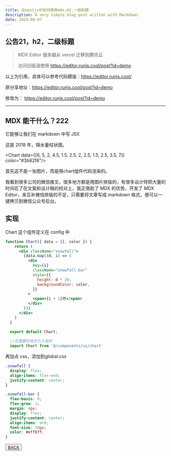 ```yaml
---
title: 在nextjs中如何使用mdx,H1,一级标题
description: A very simple blog post written with Markdown.
date: 2024-08-07
---
```



## 公告21，h2，二级标题

> MDX Editor 服务器从 vercel 迁移到腾讯云
>
> 访问旧版请使用 https://editor.runjs.cool/post?id=demo

以上为引用，具体可以参考代码模版：https://editor.runjs.cool/

原分享地址：https://editor.runjs.cool/post?id=demo

修改为： https://editor.runjs.cool/post?id=demo

---
## MDX 能干什么？222

它能够让我们在 markdown 中写 JSX

这是 2018 年，降水量柱状图。

<Chart data={[6, 5, 2, 4.5, 1.5, 2.5, 2, 2.5, 1.5, 2.5, 3.5, 7]} color="#3b82f6"/>

首先这不是一张图片，而是用chart组件代码渲染的。

我看到很多公司的微信推文，很多地方都是用图片排版的，有很多设计师把大量的时间花了在文案和设计稿的校对上，我正借助了 MDX 的优势，开发了 MDX Editor，来互补微信排版的不足，只需要将文章写成 markdown 格式，便可以一键拷贝到微信公众号后台。

## 实现

Chart 这个组件定义在 config 中

```jsx
function Chart({ data = [], color }) {
    return (
      <div className="snowfall">
        {data.map((d, i) => (
          <div
            key={i}
            className="snowfall-bar"
            style={{
              height: d * 20,
              backgroundColor: color,
            }}
          >
            <span>{i + 1}月</span>
          </div>
        ))}
      </div>
    )
  }
  
  export default Chart;

  //在需要的地方引入组件
  import Chart from '@/components/ui/chart'

```

再加点 css，添加到global.css

```css
.snowfall {
  display: flex;
  align-items: flex-end;
  justify-content: center;
}

.snowfall-bar {
  flex-basis: 0;
  flex-grow: 1;
  margin: 4px;
  display: flex;
  justify-content: center;
  align-items: end;
  font-size: 10px;
  color: #eff6ff;
}
```

 <Button asChild>
          <a href="/">
            BACK
          </a>
</Button>




